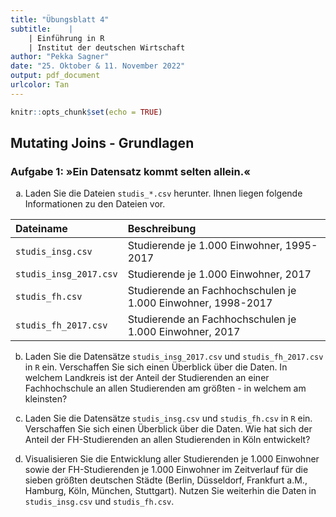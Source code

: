 ```yaml
---
title: "Übungsblatt 4"
subtitle:    |
    | Einführung in R
    | Institut der deutschen Wirtschaft
author: "Pekka Sagner"
date: "25. Oktober & 11. November 2022"
output: pdf_document
urlcolor: Tan
---
```


```r
knitr::opts_chunk$set(echo = TRUE)
```

## Mutating Joins - Grundlagen

### Aufgabe 1: &raquo;Ein Datensatz kommt selten allein.&laquo;

a) Laden Sie die Dateien `studis_*.csv` herunter. Ihnen liegen folgende Informationen zu den Dateien vor.

|Dateiname |Beschreibung 
|:------------------------|:------------------------------------------------------
|`studis_insg.csv`    | Studierende je 1.000 Einwohner, 1995-2017
|`studis_insg_2017.csv`    | Studierende je 1.000 Einwohner, 2017
|`studis_fh.csv`    | Studierende an Fachhochschulen je 1.000 Einwohner, 1998-2017
|`studis_fh_2017.csv`    | Studierende an Fachhochschulen je 1.000 Einwohner, 2017


b) Laden Sie die Datensätze `studis_insg_2017.csv` und `studis_fh_2017.csv` in `R` ein. Verschaffen Sie sich einen Überblick über die Daten. In welchem Landkreis ist der Anteil der Studierenden an einer Fachhochschule an allen Studierenden am größten - in welchem am kleinsten?

c) Laden Sie die Datensätze `studis_insg.csv` und `studis_fh.csv` in `R` ein. Verschaffen Sie sich einen Überblick über die Daten. Wie hat sich der Anteil der FH-Studierenden an allen Studierenden in Köln entwickelt?

d) Visualisieren Sie die Entwicklung aller Studierenden je 1.000 Einwohner sowie der FH-Studierenden je 1.000 Einwohner im Zeitverlauf für die sieben größten deutschen Städte (Berlin, Düsseldorf, Frankfurt a.M., Hamburg, Köln, München, Stuttgart). Nutzen Sie weiterhin die Daten in `studis_insg.csv` und `studis_fh.csv`. 


